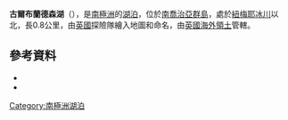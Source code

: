 {{coord|54|12|S|36|44|W|type:waterbody_region:GS_source:GNIS|display=title}}

'''古爾布蘭德森湖'''（{{lang-en|Gulbrandsen Lake}}），是[[南極洲|南極洲]]的[[湖泊|湖泊]]，位於[[南喬治亞群島|南喬治亞群島]]，處於[[紐梅耶冰川|紐梅耶冰川]]以北，長0.8公里，由[[英國|英國]]探險隊繪入地圖和命名，由[[英國海外領土|英國海外領土]]管轄。

==參考資料==
*{{cite gnis | type = antarid | id = 6140| name = Gulbrandsen Lake | accessdate = 2012-05-11}}
*{{usgs-gazetteer|id=6140}}

{{Antarctica-geo-stub}}
[[Category:南極洲湖泊|Category:南極洲湖泊]]
